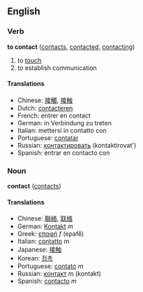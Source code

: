 ==English==
===Verb===
'''to contact''' ([[contacts]], [[contacted]], [[contacting]])

<!-- these defs need improvement please -->
# to [[touch]]
# to establish communication

====Translations====
*Chinese: [[接觸]], [[接触]]
*Dutch: [[contacteren]]
*French: entrer en contact
*German: in Verbindung zu treten
*Italian: mettersi in contatto con
*Portuguese: [[contatar]]
*Russian: [[контактировать]] (kontaktirovat')
*Spanish: entrar en contacto con

===Noun===
'''contact''' ([[contacts]])

<!-- defs needed please! -->

====Translations====
*Chinese: [[聯絡]], [[联络]]
*German: [[Kontakt]] ''m''
*Greek: [[επαφή]] ''f'' (epafḗ)
*Italian: [[contatto]] ''m''
*Japanese: [[接触]]
*Korean: [[접촉]]
*Portuguese: [[contato]] ''m''
*Russian: [[контакт]] ''m'' (kontakt)
*Spanish: [[contacto]] ''m''